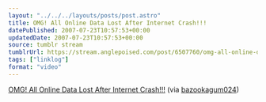 ```yaml
---
layout: "../../../layouts/posts/post.astro"
title: OMG! All Online Data Lost After Internet Crash!!!
datePublished: 2007-07-23T10:57:53+00:00
updatedDate: 2007-07-23T10:57:53+00:00
source: tumblr stream
tumblrUrl: https://stream.anglepoised.com/post/6507760/omg-all-online-data-lost-after-internet-crash
tags: ["linklog"]
format: "video"
---
```


[OMG! All Online Data Lost After Internet Crash!!!][1] (via [bazookagum024][1])

[1]: https://www.youtube.com/watch?v=z4vDClhnJjs
[2]: http://youtube.com/user/bazookagum024
